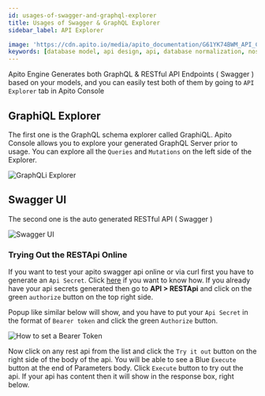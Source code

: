 ```yaml
---
id: usages-of-swagger-and-graphql-explorer
title: Usages of Swagger & GraphQL Explorer
sidebar_label: API Explorer

image: 'https://cdn.apito.io/media/apito_documentation/G61YK74BWM_API_Credential___GraphQL_Explorer.png'
keywords: [database model, api design, api, database normalization, nosql, nosql database design]
---
```

<head>
    <meta property="og:type" content="article" />
</head>

Apito Engine Generates both GraphQL & RESTful API Endpoints ( Swagger ) based on your models, and you can easily test both of them
by going to `API Explorer` tab in Apito Console

## GraphiQL Explorer

The first one is the GraphQL schema explorer called GraphiQL. Apito Console allows you to explore your generated GraphQL Server prior to usage.
You can explore all the `Queries` and `Mutations` on the left side of the Explorer.

<img alt='GraphQLi Explorer' width='auto' height='auto' src='https://cdn.apito.io/media/apito_documentation/G61YK74BWM_API_Credential___GraphQL_Explorer.png' />

## Swagger UI

The second one is the auto generated RESTful API ( Swagger )

<img alt='Swagger UI' width='auto' height='auto' src='https://cdn.apito.io/media/apito_documentation/180KXM616L_API_Credential___RESTful_API_Explorer.png' />

### Trying Out the RESTApi Online

If you want to test your apito swagger api online or via curl first you have to generate an `Api Secret`. Click [here](/docs/console/api-integration-with-your-application) if you want to know how.
If you already have your api secrets generated then go to **API > RESTApi** and click on the green `authorize` button on the top right side.

Popup like similar below
will show, and you have to put your `Api Secret` in the format of `Bearer token` and click the green `Authorize` button.

<img alt='How to set a Bearer Token' width='auto' height='auto' src='https://cdn.apito.io/media/apito_documentation/UOAOLUJ6TC_Bearer_token_Set.png' />

Now click on any rest api from the list and click the `Try it out` button on the right side of the body of the api. You will be able to see a Blue `Execute` button
at the end of Parameters body. Click `Execute` button to try out the api. If your api has content then it will show in the response box, right below.
